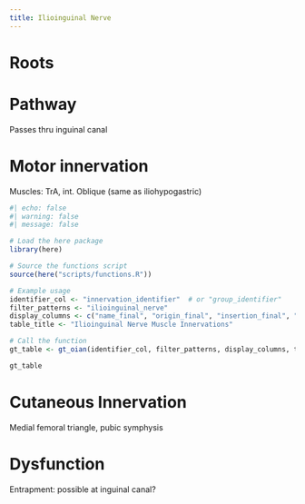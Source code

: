```yaml
---
title: Ilioinguinal Nerve
---
```



# Roots

# Pathway



Passes thru inguinal canal

# Motor innervation

Muscles: TrA, int. Oblique (same as iliohypogastric)

```r
#| echo: false
#| warning: false
#| message: false

# Load the here package
library(here)

# Source the functions script
source(here("scripts/functions.R"))

# Example usage
identifier_col <- "innervation_identifier"  # or "group_identifier"
filter_patterns <- "ilioinguinal_nerve"
display_columns <- c("name_final", "origin_final", "insertion_final", "innervation_final", "action_final")
table_title <- "Ilioinguinal Nerve Muscle Innervations"

# Call the function
gt_table <- gt_oian(identifier_col, filter_patterns, display_columns, table_title)

gt_table
```

# Cutaneous Innervation

Medial femoral triangle, pubic symphysis

# Dysfunction


Entrapment: possible at inguinal canal?
